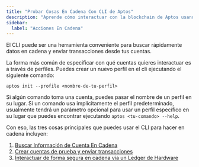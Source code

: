 ```yaml
---
title: "Probar Cosas En Cadena Con CLI de Aptos"
description: "Aprende cómo interactuar con la blockchain de Aptos usando perfiles del CLI, incluyendo gestión de cuentas, envío de transacciones e integración con billeteras de hardware."
sidebar:
  label: "Acciones En Cadena"
---
```


El CLI puede ser una herramienta conveniente para buscar rápidamente datos en cadena y enviar transacciones desde tus cuentas.

La forma más común de especificar con qué cuentas quieres interactuar es a través de perfiles. Puedes crear un nuevo perfil en el cli ejecutando el siguiente comando:

```shellscript filename="Terminal"
aptos init --profile <nombre-de-tu-perfil>
```

Si algún comando toma una cuenta, puedes pasar el nombre de un perfil en su lugar. Si un comando usa implícitamente el perfil predeterminado, usualmente tendrá un parámetro opcional para usar un perfil específico en su lugar que puedes encontrar ejecutando `aptos <tu-comando> --help`.

Con eso, las tres cosas principales que puedes usar el CLI para hacer en cadena incluyen:

1. [Buscar Información de Cuenta En Cadena](/build/cli/trying-things-on-chain/looking-up-account-info)
2. [Crear cuentas de prueba y enviar transacciones](/build/cli/trying-things-on-chain/create-test-accounts)
3. [Interactuar de forma segura en cadena via un Ledger de Hardware](/build/cli/trying-things-on-chain/ledger)
